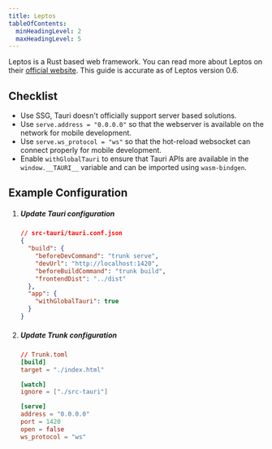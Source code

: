 ```yaml
---
title: Leptos
tableOfContents:
  minHeadingLevel: 2
  maxHeadingLevel: 5
---
```



Leptos is a Rust based web framework. You can read more about Leptos on their [official website](https://leptos.dev/). This guide is accurate as of Leptos version 0.6.

## Checklist

- Use SSG, Tauri doesn't officially support server based solutions.
- Use `serve.address = "0.0.0.0"` so that the webserver is available on the network for mobile development.
- Use `serve.ws_protocol = "ws"` so that the hot-reload websocket can connect properly for mobile development.
- Enable `withGlobalTauri` to ensure that Tauri APIs are available in the `window.__TAURI__` variable and can be imported using `wasm-bindgen`.

## Example Configuration

<Steps>

1. ##### Update Tauri configuration

   ```json
   // src-tauri/tauri.conf.json
   {
     "build": {
       "beforeDevCommand": "trunk serve",
       "devUrl": "http://localhost:1420",
       "beforeBuildCommand": "trunk build",
       "frontendDist": "../dist"
     },
     "app": {
       "withGlobalTauri": true
     }
   }
   ```

1. ##### Update Trunk configuration

   ```toml
   // Trunk.toml
   [build]
   target = "./index.html"

   [watch]
   ignore = ["./src-tauri"]

   [serve]
   address = "0.0.0.0"
   port = 1420
   open = false
   ws_protocol = "ws"

   ```

</Steps>
